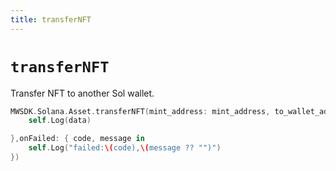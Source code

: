 ```yaml
---
title: transferNFT
---
```


# `transferNFT`
Transfer NFT to another Sol wallet.

```Swift
MWSDK.Solana.Asset.transferNFT(mint_address: mint_address, to_wallet_address: to_wallet_address, confirmation: confirmation, skip_preflight: skip_preflight,onSuccess: { data in
    self.Log(data)

},onFailed: { code, message in
    self.Log("failed:\(code),\(message ?? "")")
})
```